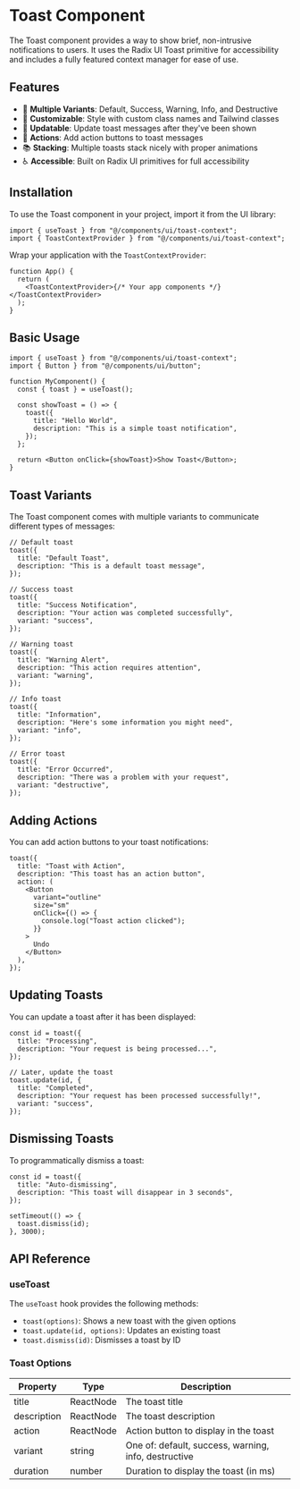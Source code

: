 # Toast Component

The Toast component provides a way to show brief, non-intrusive notifications to users. It uses the Radix UI Toast primitive for accessibility and includes a fully featured context manager for ease of use.

## Features

- 🌈 **Multiple Variants**: Default, Success, Warning, Info, and Destructive
- 🎨 **Customizable**: Style with custom class names and Tailwind classes
- 🔄 **Updatable**: Update toast messages after they've been shown
- 🧩 **Actions**: Add action buttons to toast messages
- 📚 **Stacking**: Multiple toasts stack nicely with proper animations
- ♿ **Accessible**: Built on Radix UI primitives for full accessibility

## Installation

To use the Toast component in your project, import it from the UI library:

```tsx
import { useToast } from "@/components/ui/toast-context";
import { ToastContextProvider } from "@/components/ui/toast-context";
```

Wrap your application with the `ToastContextProvider`:

```tsx
function App() {
  return (
    <ToastContextProvider>{/* Your app components */}</ToastContextProvider>
  );
}
```

## Basic Usage

```tsx
import { useToast } from "@/components/ui/toast-context";
import { Button } from "@/components/ui/button";

function MyComponent() {
  const { toast } = useToast();

  const showToast = () => {
    toast({
      title: "Hello World",
      description: "This is a simple toast notification",
    });
  };

  return <Button onClick={showToast}>Show Toast</Button>;
}
```

## Toast Variants

The Toast component comes with multiple variants to communicate different types of messages:

```tsx
// Default toast
toast({
  title: "Default Toast",
  description: "This is a default toast message",
});

// Success toast
toast({
  title: "Success Notification",
  description: "Your action was completed successfully",
  variant: "success",
});

// Warning toast
toast({
  title: "Warning Alert",
  description: "This action requires attention",
  variant: "warning",
});

// Info toast
toast({
  title: "Information",
  description: "Here's some information you might need",
  variant: "info",
});

// Error toast
toast({
  title: "Error Occurred",
  description: "There was a problem with your request",
  variant: "destructive",
});
```

## Adding Actions

You can add action buttons to your toast notifications:

```tsx
toast({
  title: "Toast with Action",
  description: "This toast has an action button",
  action: (
    <Button
      variant="outline"
      size="sm"
      onClick={() => {
        console.log("Toast action clicked");
      }}
    >
      Undo
    </Button>
  ),
});
```

## Updating Toasts

You can update a toast after it has been displayed:

```tsx
const id = toast({
  title: "Processing",
  description: "Your request is being processed...",
});

// Later, update the toast
toast.update(id, {
  title: "Completed",
  description: "Your request has been processed successfully!",
  variant: "success",
});
```

## Dismissing Toasts

To programmatically dismiss a toast:

```tsx
const id = toast({
  title: "Auto-dismissing",
  description: "This toast will disappear in 3 seconds",
});

setTimeout(() => {
  toast.dismiss(id);
}, 3000);
```

## API Reference

### useToast

The `useToast` hook provides the following methods:

- `toast(options)`: Shows a new toast with the given options
- `toast.update(id, options)`: Updates an existing toast
- `toast.dismiss(id)`: Dismisses a toast by ID

### Toast Options

| Property    | Type      | Description                                          |
| ----------- | --------- | ---------------------------------------------------- |
| title       | ReactNode | The toast title                                      |
| description | ReactNode | The toast description                                |
| action      | ReactNode | Action button to display in the toast                |
| variant     | string    | One of: default, success, warning, info, destructive |
| duration    | number    | Duration to display the toast (in ms)                |
